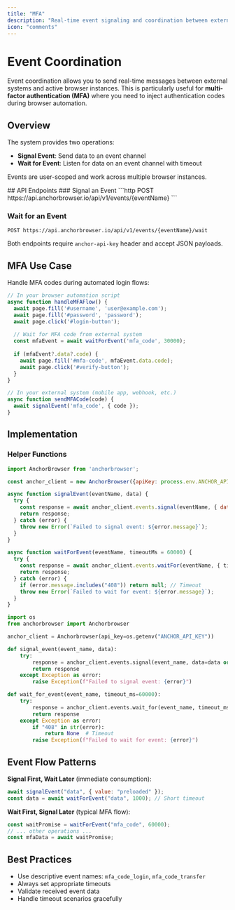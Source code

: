 ```yaml
---
title: "MFA"
description: "Real-time event signaling and coordination between external systems and browser instances"
icon: "comments"
---
```


# Event Coordination

Event coordination allows you to send real-time messages between external systems and active browser instances. This is particularly useful for **multi-factor authentication (MFA)** where you need to inject authentication codes during browser automation.

## Overview

The system provides two operations:
- **Signal Event**: Send data to an event channel
- **Wait for Event**: Listen for data on an event channel with timeout

Events are user-scoped and work across multiple browser instances.

<Expandable title="API Endpoints">
## API Endpoints
### Signal an Event
```http
POST https://api.anchorbrowser.io/api/v1/events/{eventName}
```

### Wait for an Event
```http
POST https://api.anchorbrowser.io/api/v1/events/{eventName}/wait
```

Both endpoints require `anchor-api-key` header and accept JSON payloads.

####  
</Expandable>

## MFA Use Case

Handle MFA codes during automated login flows:

```javascript
// In your browser automation script
async function handleMFAFlow() {
  await page.fill('#username', 'user@example.com');
  await page.fill('#password', 'password');
  await page.click('#login-button');
  
  // Wait for MFA code from external system
  const mfaEvent = await waitForEvent('mfa_code', 30000);
  
  if (mfaEvent?.data?.code) {
    await page.fill('#mfa-code', mfaEvent.data.code);
    await page.click('#verify-button');
  }
}
```

```javascript
// In your external system (mobile app, webhook, etc.)
async function sendMFACode(code) {
  await signalEvent('mfa_code', { code });
}
```

## Implementation

### Helper Functions

<CodeGroup>

```javascript node.js
import AnchorBrowser from 'anchorbrowser';

const anchor_client = new AnchorBrowser({apiKey: process.env.ANCHOR_API_KEY});

async function signalEvent(eventName, data) {
  try {
    const response = await anchor_client.events.signal(eventName, { data: data || {} });
    return response;
  } catch (error) {
    throw new Error(`Failed to signal event: ${error.message}`);
  }
}

async function waitForEvent(eventName, timeoutMs = 60000) {
  try {
    const response = await anchor_client.events.waitFor(eventName, { timeoutMs });
    return response;
  } catch (error) {
    if (error.message.includes("408")) return null; // Timeout
    throw new Error(`Failed to wait for event: ${error.message}`);
  }
}
```

```python python
import os
from anchorbrowser import Anchorbrowser

anchor_client = Anchorbrowser(api_key=os.getenv("ANCHOR_API_KEY"))

def signal_event(event_name, data):
    try:
        response = anchor_client.events.signal(event_name, data=data or {})
        return response
    except Exception as error:
        raise Exception(f"Failed to signal event: {error}")

def wait_for_event(event_name, timeout_ms=60000):
    try:
        response = anchor_client.events.wait_for(event_name, timeout_ms=timeout_ms)
        return response
    except Exception as error:
        if "408" in str(error):
            return None  # Timeout
        raise Exception(f"Failed to wait for event: {error}")
```

</CodeGroup>

## Event Flow Patterns

**Signal First, Wait Later** (immediate consumption):
```javascript
await signalEvent("data", { value: "preloaded" });
const data = await waitForEvent("data", 1000); // Short timeout
```

**Wait First, Signal Later** (typical MFA flow):
```javascript
const waitPromise = waitForEvent("mfa_code", 60000);
// ... other operations ...
const mfaData = await waitPromise;
```

## Best Practices

- Use descriptive event names: `mfa_code_login`, `mfa_code_transfer`
- Always set appropriate timeouts
- Validate received event data
- Handle timeout scenarios gracefully